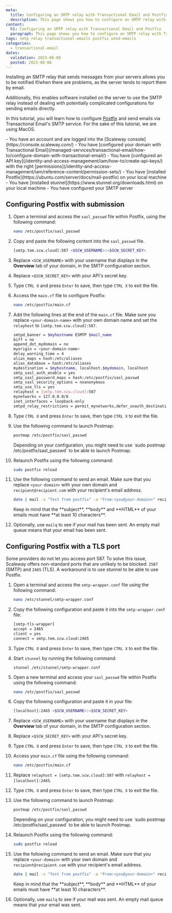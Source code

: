 ```yaml
---
meta:
  title: Configuring an SMTP relay with Transactional Email and Postfix
  description: This page shows you how to configure an SMTP relay with Transactional Email and Postfix
content:
  h1: Configuring an SMTP relay with Transactional Email and Postfix
  paragraph: This page shows you how to configure an SMTP relay with Transactional Email and Postfix
tags: smtp relay transactional-emails postfix send-emails
categories:
  - transactional-email
dates:
  validation: 2023-08-08
  posted: 2023-08-08
---
```



Installing an SMTP relay that sends messages from your servers allows you to be notified if/when there are problems, as the server tends to report them by email.

Additionally, this enables software installed on the server to use the SMTP relay instead of dealing with potentially complicated configurations for sending emails directly.


In this tutorial, you will learn how to configure [Postfix](https://en.wikipedia.org/wiki/Postfix_(software)) and send emails via Transactional Email's SMTP service. For the sake of this tutorial, we are using MacOS.

<Macro id="iam-requirements" />
 
<Message type="requirement">
  - You have an account and are logged into the [Scaleway console](https://console.scaleway.com/)
  - You have [configured your domain with Transactional Email](/managed-services/transactional-email/how-to/configure-domain-with-transactional-email/)
  - You have [configured an API key](/identity-and-access-management/iam/how-to/create-api-keys/) with the right [permissions](/identity-and-access-management/iam/reference-content/permission-sets/)
  - You have [installed Postfix](https://ubuntu.com/server/docs/mail-postfix) on your local machine
  - You have [installed stunnel](https://www.stunnel.org/downloads.html) on your local machine
  - You have configured your SMTP server
</Message>

## Configuring Postfix with submission

1. Open a terminal and access the `sasl_passwd` file within Postfix, using the following command:

    ```bash
    nano /etc/postfix/sasl_passwd
    ```
2. Copy and paste the following content into the `sasl_passwd` file.

    ```bash
    [smtp.tem.scw.cloud]:587 <$SCW_USERNAME>:<$SCW_SECRET_KEY>
    ```
3. Replace `<SCW_USERNAME>` with your username that displays in the **Overview** tab of your domain, in the SMTP configuration section.
4. Replace `<$SCW_SECRET_KEY>` with your API's secret key.
5. Type `CTRL O` and press `Enter` to save, then type `CTRL X` to exit the file.
6. Access the `main.cf` file to configure Postfix:
    ```bash
    nano /etc/postfix/main.cf
    ```
7. Add the following lines at the end of the `main.cf` file. Make sure you replace `<your-domain-name>` with your own domain name and set the `relayhost` to `[smtp.tem.scw.cloud]:587`.

    ```bash
    smtpd_banner = $myhostname ESMTP $mail_name
    biff = no
    append_dot_mydomain = no
    myorigin = <your-domain-name>
    delay_warning_time = 4
    alias_maps = hash:/etc/aliases
    alias_database = hash:/etc/aliases
    mydestination = $myhostname, localhost.$mydomain, localhost
    smtp_sasl_auth_enable = yes
    smtp_sasl_password_maps = hash:/etc/postfix/sasl_passwd
    smtp_sasl_security_options = noanonymous
    smtp_use_tls = yes
    relayhost = [smtp.tem.scw.cloud]:587
    mynetworks = 127.0.0.0/8
    inet_interfaces = loopback-only
    smtpd_relay_restrictions = permit_mynetworks,defer_unauth_destination,reject
    ```
8. Type `CTRL O` and press `Enter` to save, then type `CTRL X` to exit the file.
9. Use the following command to launch Postmap:
    ```bash
    postmap /etc/postfix/sasl_passwd
    ```
    <Message type="tip">
     Depending on your configuration, you might need to use `sudo postmap /etc/postfix/sasl_passwd` to be able to launch Postmap.
    </Message>
10. Relaunch Postfix using the following command:
    ```bash
    sudo postfix reload
    ```
11. Use the following command to send an email. Make sure that you replace `<your-domain>` with your own domain and `recipient@recipient.com` with your recipient's email address.
    ```bash
    date | mail -s "Test from postfix" -a "From:<you@your-domain>" recipient@recipient.com
    ```

    <Message type="important">
    Keep in mind that the **subject**, **body** and **HTML** of your emails must have **at least 10 characters**.
    </Message>
12. Optionally, use `mailq` to see if your mail has been sent. An empty mail queue means that your email has been sent.

## Configuring Postfix with a TLS port

Some providers do not let you access port 587. To solve this issue, Scaleway offers non-standard ports that are unlikely to be blocked: `2587` (SMTP) and `2465` (TLS). A workaround is to use stunnel to be able to use Postfix.

1. Open a terminal and access the `smtp-wrapper.conf` file using the following command:
    ```bash
    nano /etc/stunnel/smtp-wrapper.conf
    ```
2. Copy the following configuration and paste it into the `smtp-wrapper.conf` file:
    ```bash
    [smtp-tls-wrapper]
    accept = 2465
    client = yes
    connect = smtp.tem.scw.cloud:2465
    ```
3. Type `CTRL O` and press `Enter` to save, then type `CTRL X` to exit the file.
4. Start `stunnel` by running the following command:
    ```
    stunnel /etc/stunnel/smtp-wrapper.conf
    ```
5. Open a new terminal and access your `sasl_passwd` file within Postfix using the following command:
    ```bash
    nano /etc/postfix/sasl_passwd
    ```
5. Copy the following configuration and paste it in your file:
    ```bash
    [localhost]:2465 <$SCW_USERNAME>:<$SCW_SECRET_KEY>
    ```
6. Replace `<SCW_USERNAME>` with your username that displays in the **Overview** tab of your domain, in the SMTP configuration section.
7. Replace `<$SCW_SECRET_KEY>` with your API's secret key.
8. Type `CTRL O` and press `Enter` to save, then type `CTRL X` to exit the file.
9. Access your `main.cf` file using the following command:
    ```bash
    nano /etc/postfix/main.cf
    ```
8. Replace `relayhost = [smtp.tem.scw.cloud]:587` with `relayhost = [localhost]:2465`.
9. Type `CTRL O` and press `Enter` to save, then type `CTRL X` to exit the file.
10. Use the following command to launch Postmap:
    ```bash
    postmap /etc/postfix/sasl_passwd
    ```
    <Message type="tip">
     Depending on your configuration, you might need to use `sudo postmap /etc/postfix/sasl_passwd` to be able to launch Postmap.
    </Message>
11. Relaunch Postfix using the following command:
    ```bash
    sudo postfix reload
    ```
12. Use the following command to send an email. Make sure that you replace `<your-domain>` with your own domain and `recipient@recipient.com` with your recipient's email address.
    ```bash
    date | mail -s "Test from postfix" -a "From:<you@your-domain>" recipient@recipient.com
    ```

    <Message type="important">
    Keep in mind that the **subject**, **body** and **HTML** of your emails must have **at least 10 characters**.
    </Message>
13. Optionally, use `mailq` to see if your mail was sent. An empty mail queue means that your email was sent.
